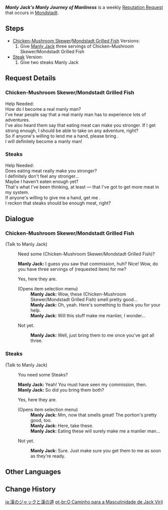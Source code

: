 {{Quest Infobox
|id            = 70709; 70710; 70711
|image         = Manly Jack Icon.png
|type          = World
|group         = Request
|startLocation = [[Galesong Hill]], [[Mondstadt]]
|region        = Mondstadt
|area          = Galesong Hill
|characters    = Manly Jack; Traveler
|rewards       = Mora*20,000
|rep           = Mondstadt
}}
'''''Manly Jack's Manly Journey of Manliness''''' is a weekly [[Reputation Request]] that occurs in [[Mondstadt]].

==Steps==
* [[Chicken-Mushroom Skewer]]/[[Mondstadt Grilled Fish]] Versions:
*# Give [[Manly Jack]] three servings of Chicken-Mushroom Skewer/Mondstadt Grilled Fish
* [[Steak]] Version:
*# Give two steaks {{sic|for|hide=1}} Manly Jack

==Request Details==
===Chicken-Mushroom Skewer/Mondstadt Grilled Fish===
Help Needed:<br>
How do I become a real manly man?<br>
I've hear people say that a real manly man has to experience lots of adventures.<br>
I've also heard them say that eating meat can make you stronger. If I get strong enough, I should be able to take on any adventure, right?<br>
So if anyone's willing to lend me a hand, please bring {{Color|buzzword|three servings of (Chicken-Mushroom Skewer/Mondstadt Grilled Fish)}}.<br>
I will definitely become a manly man!

===Steaks===
Help Needed:<br>
Does eating meat really make you stronger?<br>
I definitely don't feel any stronger...<br>
Maybe I haven't eaten enough yet?<br>
That's what I've been thinking, at least &mdash; that I've got to get more meat in my system.<br>
If anyone's willing to give me a hand, get me {{Color|buzzword|two steaks}}.<br>
I reckon that steaks should be enough meat, right?

==Dialogue==
{{Quest Description|[[Manly Jack]] needs three [[Chicken-Mushroom Skewer]]s/three servings of [[Mondstadt Grilled Fish]]/two [[Steak]]s.}}
===Chicken-Mushroom Skewer/Mondstadt Grilled Fish===
{{Dialogue Start}}
;(Talk to Manly Jack)
:{{DIcon|Quest}} Need some (Chicken-Mushroom Skewer/Mondstadt Grilled Fish)?
:'''Manly Jack:''' I guess you saw that commission, huh? Nice! Wow, do you have three servings of (requested item) for me?
:{{DIcon|Quest}} Yes, here they are.
:;(Opens item selection menu)
::'''Manly Jack:''' Wow, these (Chicken-Mushroom Skewer/Mondstadt Grilled Fish) smell pretty good...
::'''Manly Jack:''' Oh, yeah. Here's something to thank you for your help.
::'''Manly Jack:''' Will this stuff make me manlier, I wonder...
:{{DIcon}} Not yet.
::'''Manly Jack:''' Well, just bring them to me once you've got all three.
{{Dialogue End}}

===Steaks===
{{Dialogue Start}}
;(Talk to Manly Jack)
:{{DIcon|Quest}} You need some Steaks?
:'''Manly Jack:''' Yeah! You must have seen my commission, then.
:'''Manly Jack:''' So did you bring them both?
:{{DIcon|Quest}} Yes, here they are.
:;(Opens item selection menu)
::'''Manly Jack:''' Mm, now that smells great! The portion's pretty good, too.
::'''Manly Jack:''' Here, take these.
::'''Manly Jack:''' Eating these will surely make me a manlier man...
:{{DIcon}} Not yet.
::'''Manly Jack:''' Sure. Just make sure you get them to me as soon as they're ready.
{{Dialogue End}}

==Other Languages==
{{Other Languages
|en      = Manly Jack's Manly Journey of Manliness
|zhs     = 男子汉杰克的男子汉之路
|zhs_rm  = Nánzǐhàn Jiékè de Nánzǐhàn zhī Lù
|zht     = 男子漢傑克的男子漢之路
|zht_rm  = Nánzǐhàn Jiékè de Nánzǐhàn zhī Lù
|zh_tl   = Manly Man Jack's Path of A Manly Man
|ja      = 漢のジャックと漢の道
|ja_rm   = Otoko no Jakku to Otoko no Michi
|ja_tl   = Manly Jack and Manly Journey
|ko      = 사나이 잭의 대장부의 길
|ko_rm   = Sanai Jaek-ui Daejangbu-ui Gil
|ko_tl   = Manly Jack's Road to a Strong Man
|es      = El varonil camino del Varonil Jack
|es_tl   = The Manly Way of Manly Jack
|fr      = La virile quête de la virilité de Jack le viril
|fr_tl   = The Manly Search of Manhood of Jack the Manly
|ru      = Мужественный путь мужественного Джека
|ru_tl   = The Manly Way of Manly Jack
|th      = หนทางลูกผู้ชายของ Jack ลูกผู้ชายตัวจริง
|th_rm   = 
|th_tl   = 
|vi      = Con đường đàn ông đích thực của Jack
|vi_tl   = 
|de      = Jacks Weg zur Männlichkeit
|de_tl   = Jack's Way to Manliness
|id      = Jalan Pria Sejati dari Manly Jack
|id_tl   = The True Manly Path from Manly Jack
|pt      = O Caminho para a Masculinidade de Jack Viril
|pt_tl   = 
|tr      = Cesur Jack'in Cesaret Yolculuğu
|tr_tl   = 
|it      = Il virile viaggio verso la virilità di Jack il Virile
|it_tl   = 
}}

==Change History==
{{Change History|1.1}}

[[ja:漢のジャックと漢の道]]
[[pt-br:O Caminho para a Masculinidade de Jack Viril]]